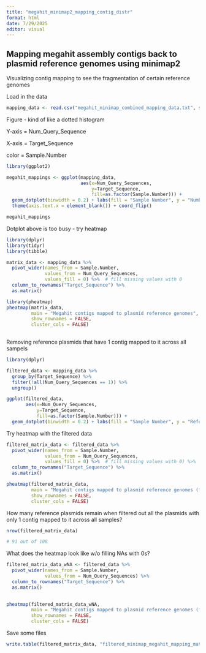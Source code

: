 ---
title: "megahit_minimap2_mapping_contig_distr"
format: html
date: 7/29/2025
editor: visual
---

## Mapping megahit assembly contigs back to plasmid reference genomes using minimap2

Visualizing contig mapping to see the fragmentation of certain reference genomes

Load in the data

```{r}

mapping_data <- read.csv("megahit_minimap_combined_mapping_data.txt", sep="\t")
```

Figure - kind of like a dotted histogram

Y-axis = Num_Query_Sequence

X-axis = Target_Sequence

color = Sample.Number

```{r}
library(ggplot2)
```

```{r}

megahit_mappings <- ggplot(mapping_data,
                           aes(x=Num_Query_Sequences,
                               y=Target_Sequence,
                               fill=as.factor(Sample.Number))) + 
  geom_dotplot(binwidth = 0.2) + labs(fill = "Sample Number", y = "Number of contigs mapped", x = "Reference plasmids", title = "Number of megahit contigs mapped per plasmid reference") +
  theme(axis.text.x = element_blank()) + coord_flip()
```

```{r}
megahit_mappings
```

Dotplot above is too busy - try heatmap

```{r}
library(dplyr)
library(tidyr)
library(tibble)

matrix_data <- mapping_data %>%
  pivot_wider(names_from = Sample.Number, 
              values_from = Num_Query_Sequences,
              values_fill = 0) %>%  # fill missing values with 0
  column_to_rownames("Target_Sequence") %>%
  as.matrix()
```

```{r}
library(pheatmap)
pheatmap(matrix_data,
         main = "Megahit contigs mapped to plasmid reference genomes",
         show_rownames = FALSE,
         cluster_cols = FALSE)
         
```

Removing reference plasmids that have 1 contig mapped to it across all sampels

```{r}
library(dplyr)

filtered_data <- mapping_data %>%
  group_by(Target_Sequence) %>%
  filter(!all(Num_Query_Sequences == 1)) %>%
  ungroup()
```

```{r}

ggplot(filtered_data,
       aes(x=Num_Query_Sequences,
           y=Target_Sequence,
           fill=as.factor(Sample.Number))) + 
  geom_dotplot(binwidth = 0.2) + labs(fill = "Sample Number", y = "Reference Plasmids", x = "Number of contigs mapped", title = "Number of megahit contigs mapped per plasmid reference (filtered)") + theme(axis.text.y = element_blank())

```

Try heatmap with the filtered data

```{r}

filtered_matrix_data <- filtered_data %>%
  pivot_wider(names_from = Sample.Number, 
              values_from = Num_Query_Sequences,
              values_fill = 0) %>%  # fill missing values with 0) %>%
  column_to_rownames("Target_Sequence") %>%
  as.matrix()

```

```{r}
pheatmap(filtered_matrix_data,
         main = "Megahit contigs mapped to plasmid reference genomes (filtered)",
         show_rownames = FALSE,
         cluster_cols = FALSE)
```

How many reference plasmids remain when filtered out all the plasmids with only 1 contig mapped to it across all samples?

```{r}
nrow(filtered_matrix_data)

# 91 out of 108
```

What does the heatmap look like w/o filling NAs with 0s?

```{r}

filtered_matrix_data_wNA <- filtered_data %>%
  pivot_wider(names_from = Sample.Number, 
              values_from = Num_Query_Sequences) %>%
  column_to_rownames("Target_Sequence") %>%
  as.matrix()
  
```

```{r}
pheatmap(filtered_matrix_data_wNA,
         main = "Megahit contigs mapped to plasmid reference genomes (filtered)",
         show_rownames = FALSE,
         cluster_cols = FALSE)
```

Save some files

```{r}

write.table(filtered_matrix_data, "filtered_minimap_megahit_mapping_matrix.txt", sep = "\t", row.names = TRUE, quote = FALSE)
```

